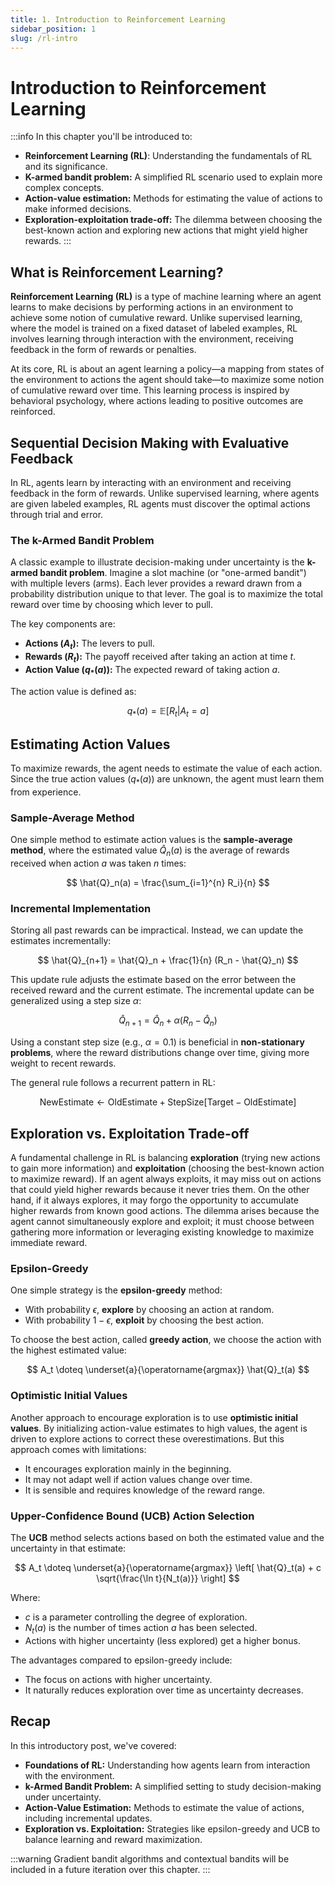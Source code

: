 ```yaml
---
title: 1. Introduction to Reinforcement Learning
sidebar_position: 1
slug: /rl-intro
---
```


# Introduction to Reinforcement Learning

:::info
In this chapter you'll be introduced to:
- **Reinforcement Learning (RL)**: Understanding the fundamentals of RL and its significance.
- **K-armed bandit problem:** A simplified RL scenario used to explain more complex concepts.
- **Action-value estimation:** Methods for estimating the value of actions to make informed decisions.
- **Exploration-exploitation trade-off:** The dilemma between choosing the best-known action and exploring new actions that might yield higher rewards.
:::

## What is Reinforcement Learning?

**Reinforcement Learning (RL)** is a type of machine learning where an agent learns to make decisions by performing actions in an environment to achieve some notion of cumulative reward. Unlike supervised learning, where the model is trained on a fixed dataset of labeled examples, RL involves learning through interaction with the environment, receiving feedback in the form of rewards or penalties.

At its core, RL is about an agent learning a policy—a mapping from states of the environment to actions the agent should take—to maximize some notion of cumulative reward over time. This learning process is inspired by behavioral psychology, where actions leading to positive outcomes are reinforced.

## Sequential Decision Making with Evaluative Feedback

In RL, agents learn by interacting with an environment and receiving feedback in the form of rewards. Unlike supervised learning, where agents are given labeled examples, RL agents must discover the optimal actions through trial and error.

<Flow/>

### The k-Armed Bandit Problem

A classic example to illustrate decision-making under uncertainty is the **k-armed bandit problem**. Imagine a slot machine (or "one-armed bandit") with multiple levers (arms). Each lever provides a reward drawn from a probability distribution unique to that lever. The goal is to maximize the total reward over time by choosing which lever to pull.

<Bandit method="" showEstimatedValues={false} />

The key components are:

- **Actions ($A_t$):** The levers to pull.
- **Rewards ($R_t$):** The payoff received after taking an action at time $t$.
- **Action Value ($q_*(a)$):** The expected reward of taking action $a$.

The action value is defined as:

$$
q_*(a) = \mathbb{E}[R_t | A_t = a]
$$


## Estimating Action Values

To maximize rewards, the agent needs to estimate the value of each action. Since the true action values ($q_*(a)$) are unknown, the agent must learn them from experience.

### Sample-Average Method

One simple method to estimate action values is the **sample-average method**, where the estimated value $\hat{Q}_n(a)$ is the average of rewards received when action $a$ was taken $n$ times:

$$
\hat{Q}_n(a) = \frac{\sum_{i=1}^{n} R_i}{n}
$$

<Bandit method="sampleAverage"/>

### Incremental Implementation

Storing all past rewards can be impractical. Instead, we can update the estimates incrementally:

$$
\hat{Q}_{n+1} = \hat{Q}_n + \frac{1}{n} (R_n - \hat{Q}_n)
$$

This update rule adjusts the estimate based on the error between the received reward and the current estimate. The incremental update can be generalized using a step size $\alpha$:

$$
\hat{Q}_{n+1} = \hat{Q}_n + \alpha (R_n - \hat{Q}_n)
$$

Using a constant step size (e.g., $\alpha = 0.1$) is beneficial in **non-stationary problems**, where the reward distributions change over time, giving more weight to recent rewards.

The general rule follows a recurrent pattern in RL:

$$
\text{NewEstimate} \leftarrow \text{OldEstimate} + \text{StepSize} [\text{Target} - \text{OldEstimate}]
$$

<Bandit method="incremental"/>

## Exploration vs. Exploitation Trade-off

A fundamental challenge in RL is balancing **exploration** (trying new actions to gain more information) and **exploitation** (choosing the best-known action to maximize reward). If an agent always exploits, it may miss out on actions that could yield higher rewards because it never tries them. On the other hand, if it always explores, it may forgo the opportunity to accumulate higher rewards from known good actions. The dilemma arises because the agent cannot simultaneously explore and exploit; it must choose between gathering more information or leveraging existing knowledge to maximize immediate reward.

### Epsilon-Greedy

One simple strategy is the **epsilon-greedy** method:

- With probability $\epsilon$, **explore** by choosing an action at random.
- With probability $1 - \epsilon$, **exploit** by choosing the best action.

To choose the best action, called **greedy action**, we choose the action with the highest estimated value:

$$
A_t \doteq \underset{a}{\operatorname{argmax}} \hat{Q}_t(a)
$$

### Optimistic Initial Values

Another approach to encourage exploration is to use **optimistic initial values**. By initializing action-value estimates to high values, the agent is driven to explore actions to correct these overestimations. But this approach comes with limitations:

- It encourages exploration mainly in the beginning.
- It may not adapt well if action values change over time.
- It is sensible and requires knowledge of the reward range.

### Upper-Confidence Bound (UCB) Action Selection

The **UCB** method selects actions based on both the estimated value and the uncertainty in that estimate:

$$
A_t \doteq \underset{a}{\operatorname{argmax}} \left[ \hat{Q}_t(a) + c \sqrt{\frac{\ln t}{N_t(a)}} \right]
$$

Where:
- $c$ is a parameter controlling the degree of exploration.
- $N_t(a)$ is the number of times action $a$ has been selected.
- Actions with higher uncertainty (less explored) get a higher bonus.

The advantages compared to epsilon-greedy include:

- The focus on actions with higher uncertainty.
- It naturally reduces exploration over time as uncertainty decreases.

## Recap

In this introductory post, we've covered:

- **Foundations of RL:** Understanding how agents learn from interaction with the environment.
- **k-Armed Bandit Problem:** A simplified setting to study decision-making under uncertainty.
- **Action-Value Estimation:** Methods to estimate the value of actions, including incremental updates.
- **Exploration vs. Exploitation:** Strategies like epsilon-greedy and UCB to balance learning and reward maximization.

:::warning
Gradient bandit algorithms and contextual bandits will be included in a future iteration over this chapter.
:::